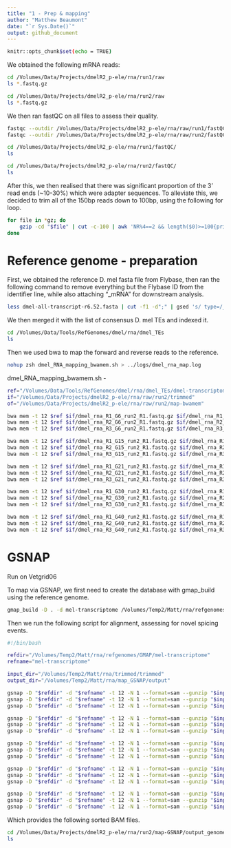 ```yaml
---
title: "1 - Prep & mapping"
author: "Matthew Beaumont"
date: "`r Sys.Date()`"
output: github_document
---
```


```bash
knitr::opts_chunk$set(echo = TRUE)
```

We obtained the following mRNA reads: 

```bash
cd /Volumes/Data/Projects/dmelR2_p-ele/rna/run1/raw
ls *.fastq.gz

cd /Volumes/Data/Projects/dmelR2_p-ele/rna/run2/raw
ls *.fastq.gz

```
We then ran fastQC on all files to assess their quality.

``` bash
fastqc --outdir /Volumes/Data/Projects/dmelR2_p-ele/rna/raw/run1/fastQC /Volumes/Data/Projects/dmelR2_p-ele/rna/run1/raw/*fastq.gz
fastqc --outdir /Volumes/Data/Projects/dmelR2_p-ele/rna/raw/run2/fastQC /Volumes/Data/Projects/dmelR2_p-ele/rna/run2/raw/*fastq.gz

```

``` bash
cd /Volumes/Data/Projects/dmelR2_p-ele/rna/run1/fastQC/
ls

cd /Volumes/Data/Projects/dmelR2_p-ele/rna/run2/fastQC/
ls

```

After this, we then realised that there was significant proportion of the 3' read ends (~10-30%) which were adapter sequences. To alleviate this, we decided to trim all of the 150bp reads down to 100bp, using the following for loop. 

``` bash
for file in *gz; do
    gzip -cd "$file" | cut -c-100 | awk 'NR%4==2 && length($0)>=100{print prev; print $0; getline; print $0; getline; print $0} {prev=$0}' | gzip -c > "trimmed/${file}"
done

```

# Reference genome - preparation

First, we obtained the reference D. mel fasta file from Flybase, then ran the following command to remove everything but the Flybase ID from the identifier line, while also attaching "_mRNA" for downstream analysis.

``` bash
less dmel-all-transcript-r6.52.fasta | cut -f1 -d";" | gsed 's/ type=/_/' > dmel-transcriptome-r6.52.fasta

```

We then merged it with the list of consensus D. mel TEs and indexed it.

``` bash
cd /Volumes/Data/Tools/RefGenomes/dmel/rna/dmel_TEs
ls

```

Then we used bwa to map the forward and reverse reads to the reference.

``` bash
nohup zsh dmel_RNA_mapping_bwamem.sh > ../logs/dmel_rna_map.log

```

dmel_RNA_mapping_bwamem.sh - 

``` bash
ref="/Volumes/Data/Tools/RefGenomes/dmel/rna/dmel_TEs/dmel-transcriptome-r6.52-TEs.fasta"
if="/Volumes/Data/Projects/dmelR2_p-ele/rna/raw/run2/trimmed"
of="/Volumes/Data/Projects/dmelR2_p-ele/rna/raw/run2/map-bwamem"

bwa mem -t 12 $ref $if/dmel_rna_R1_G6_run2_R1.fastq.gz $if/dmel_rna_R1_G6_run2_R2.fastq.gz | samtools sort -m 2G --output-fmt BAM --threads 2 -o $of/dmel_R1G6_run2.sort.bam
bwa mem -t 12 $ref $if/dmel_rna_R2_G6_run2_R1.fastq.gz $if/dmel_rna_R2_G6_run2_R2.fastq.gz | samtools sort -m 2G --output-fmt BAM --threads 2 -o $of/dmel_R2G6_run2.sort.bam
bwa mem -t 12 $ref $if/dmel_rna_R3_G6_run2_R1.fastq.gz $if/dmel_rna_R3_G6_run2_R2.fastq.gz | samtools sort -m 2G --output-fmt BAM --threads 2 -o $of/dmel_R3G6_run2.sort.bam

bwa mem -t 12 $ref $if/dmel_rna_R1_G15_run2_R1.fastq.gz $if/dmel_rna_R1_G15_run2_R2.fastq.gz | samtools sort -m 2G --output-fmt BAM --threads 2 -o $of/dmel_R1G15_run2.sort.bam
bwa mem -t 12 $ref $if/dmel_rna_R2_G15_run2_R1.fastq.gz $if/dmel_rna_R2_G15_run2_R2.fastq.gz | samtools sort -m 2G --output-fmt BAM --threads 2 -o $of/dmel_R2G15_run2.sort.bam
bwa mem -t 12 $ref $if/dmel_rna_R3_G15_run2_R1.fastq.gz $if/dmel_rna_R3_G15_run2_R2.fastq.gz | samtools sort -m 2G --output-fmt BAM --threads 2 -o $of/dmel_R3G15_run2.sort.bam

bwa mem -t 12 $ref $if/dmel_rna_R1_G21_run2_R1.fastq.gz $if/dmel_rna_R1_G21_run2_R2.fastq.gz | samtools sort -m 2G --output-fmt BAM --threads 2 -o $of/dmel_R1G21_run2.sort.bam
bwa mem -t 12 $ref $if/dmel_rna_R2_G21_run2_R1.fastq.gz $if/dmel_rna_R2_G21_run2_R2.fastq.gz | samtools sort -m 2G --output-fmt BAM --threads 2 -o $of/dmel_R2G21_run2.sort.bam
bwa mem -t 12 $ref $if/dmel_rna_R3_G21_run2_R1.fastq.gz $if/dmel_rna_R3_G21_run2_R2.fastq.gz | samtools sort -m 2G --output-fmt BAM --threads 2 -o $of/dmel_R3G21_run2.sort.bam

bwa mem -t 12 $ref $if/dmel_rna_R1_G30_run2_R1.fastq.gz $if/dmel_rna_R1_G30_run2_R2.fastq.gz | samtools sort -m 2G --output-fmt BAM --threads 2 -o $of/dmel_R1G30_run2.sort.bam
bwa mem -t 12 $ref $if/dmel_rna_R2_G30_run2_R1.fastq.gz $if/dmel_rna_R2_G30_run2_R2.fastq.gz | samtools sort -m 2G --output-fmt BAM --threads 2 -o $of/dmel_R2G30_run2.sort.bam
bwa mem -t 12 $ref $if/dmel_rna_R3_G30_run2_R1.fastq.gz $if/dmel_rna_R3_G30_run2_R2.fastq.gz | samtools sort -m 2G --output-fmt BAM --threads 2 -o $of/dmel_R3G30_run2.sort.bam

bwa mem -t 12 $ref $if/dmel_rna_R1_G40_run2_R1.fastq.gz $if/dmel_rna_R1_G40_run2_R2.fastq.gz | samtools sort -m 2G --output-fmt BAM --threads 2 -o $of/dmel_R1G40_run2.sort.bam
bwa mem -t 12 $ref $if/dmel_rna_R2_G40_run2_R1.fastq.gz $if/dmel_rna_R2_G40_run2_R2.fastq.gz | samtools sort -m 2G --output-fmt BAM --threads 2 -o $of/dmel_R2G40_run2.sort.bam
bwa mem -t 12 $ref $if/dmel_rna_R3_G40_run2_R1.fastq.gz $if/dmel_rna_R3_G40_run2_R2.fastq.gz | samtools sort -m 2G --output-fmt BAM --threads 2 -o $of/dmel_R3G40_run2.sort.bam

```

# GSNAP

Run on Vetgrid06

To map via GSNAP, we first need to create the database with gmap_build using the reference genome.

``` bash
gmap_build -D . -d mel-transcriptome /Volumes/Temp2/Matt/rna/refgenomes/dmel/dmel_TEs/dmel-transcriptome-r6.52-TEs.fasta

```

Then we run the following script for alignment, assessing for novel spicing events.

``` bash
#!/bin/bash

refdir="/Volumes/Temp2/Matt/rna/refgenomes/GMAP/mel-transcriptome"
refname="mel-transcriptome"

input_dir="/Volumes/Temp2/Matt/rna/trimmed/trimmed"
output_dir="/Volumes/Temp2/Matt/rna/map_GSNAP/output"

gsnap -D "$refdir" -d "$refname" -t 12 -N 1 --format=sam --gunzip "$input_dir/dmel_rna_R1_G6_run2_R1.fastq.gz" "$input_dir/dmel_rna_R1_G6_run2_R2.fastq.gz" | samtools sort -m 2G --output-fmt BAM --threads 2 -o "$output_dir/gt_R1G6.sort.bam"
gsnap -D "$refdir" -d "$refname" -t 12 -N 1 --format=sam --gunzip "$input_dir/dmel_rna_R2_G6_run2_R1.fastq.gz" "$input_dir/dmel_rna_R2_G6_run2_R2.fastq.gz" | samtools sort -m 2G --output-fmt BAM --threads 2 -o "$output_dir/gt_R2G6.sort.bam"
gsnap -D "$refdir" -d "$refname" -t 12 -N 1 --format=sam --gunzip "$input_dir/dmel_rna_R3_G6_run2_R1.fastq.gz" "$input_dir/dmel_rna_R3_G6_run2_R2.fastq.gz" | samtools sort -m 2G --output-fmt BAM --threads 2 -o "$output_dir/gt_R3G6.sort.bam"

gsnap -D "$refdir" -d "$refname" -t 12 -N 1 --format=sam --gunzip "$input_dir/dmel_rna_R1_G15_run2_R1.fastq.gz" "$input_dir/dmel_rna_R1_G15_run2_R2.fastq.gz" | samtools sort -m 2G --output-fmt BAM --threads 2 -o "$output_dir/gt_R1G15.sort.bam"
gsnap -D "$refdir" -d "$refname" -t 12 -N 1 --format=sam --gunzip "$input_dir/dmel_rna_R2_G15_run2_R1.fastq.gz" "$input_dir/dmel_rna_R2_G15_run2_R2.fastq.gz" | samtools sort -m 2G --output-fmt BAM --threads 2 -o "$output_dir/gt_R2G15.sort.bam"
gsnap -D "$refdir" -d "$refname" -t 12 -N 1 --format=sam --gunzip "$input_dir/dmel_rna_R3_G15_run2_R1.fastq.gz" "$input_dir/dmel_rna_R3_G15_run2_R2.fastq.gz" | samtools sort -m 2G --output-fmt BAM --threads 2 -o "$output_dir/gt_R3G15.sort.bam"

gsnap -D "$refdir" -d "$refname" -t 12 -N 1 --format=sam --gunzip "$input_dir/dmel_rna_R1_G21_run2_R1.fastq.gz" "$input_dir/dmel_rna_R1_G21_run2_R2.fastq.gz" | samtools sort -m 2G --output-fmt BAM --threads 2 -o "$output_dir/gt_R1G21.sort.bam"
gsnap -D "$refdir" -d "$refname" -t 12 -N 1 --format=sam --gunzip "$input_dir/dmel_rna_R2_G21_run2_R1.fastq.gz" "$input_dir/dmel_rna_R2_G21_run2_R2.fastq.gz" | samtools sort -m 2G --output-fmt BAM --threads 2 -o "$output_dir/gt_R2G21.sort.bam"
gsnap -D "$refdir" -d "$refname" -t 12 -N 1 --format=sam --gunzip "$input_dir/dmel_rna_R3_G21_run2_R1.fastq.gz" "$input_dir/dmel_rna_R3_G21_run2_R2.fastq.gz" | samtools sort -m 2G --output-fmt BAM --threads 2 -o "$output_dir/gt_R3G21.sort.bam"

gsnap -D "$refdir" -d "$refname" -t 12 -N 1 --format=sam --gunzip "$input_dir/dmel_rna_R1_G30_run2_R1.fastq.gz" "$input_dir/dmel_rna_R1_G30_run2_R2.fastq.gz" | samtools sort -m 2G --output-fmt BAM --threads 2 -o "$output_dir/gt_R1G30.sort.bam"
gsnap -D "$refdir" -d "$refname" -t 12 -N 1 --format=sam --gunzip "$input_dir/dmel_rna_R2_G30_run2_R1.fastq.gz" "$input_dir/dmel_rna_R2_G30_run2_R2.fastq.gz" | samtools sort -m 2G --output-fmt BAM --threads 2 -o "$output_dir/gt_R2G30.sort.bam"
gsnap -D "$refdir" -d "$refname" -t 12 -N 1 --format=sam --gunzip "$input_dir/dmel_rna_R3_G30_run2_R1.fastq.gz" "$input_dir/dmel_rna_R3_G30_run2_R2.fastq.gz" | samtools sort -m 2G --output-fmt BAM --threads 2 -o "$output_dir/gt_R3G30.sort.bam"

gsnap -D "$refdir" -d "$refname" -t 12 -N 1 --format=sam --gunzip "$input_dir/dmel_rna_R1_G40_run2_R1.fastq.gz" "$input_dir/dmel_rna_R1_G40_run2_R2.fastq.gz" | samtools sort -m 2G --output-fmt BAM --threads 2 -o "$output_dir/gt_R1G40.sort.bam"
gsnap -D "$refdir" -d "$refname" -t 12 -N 1 --format=sam --gunzip "$input_dir/dmel_rna_R2_G40_run2_R1.fastq.gz" "$input_dir/dmel_rna_R2_G40_run2_R2.fastq.gz" | samtools sort -m 2G --output-fmt BAM --threads 2 -o "$output_dir/gt_R2G40.sort.bam"
gsnap -D "$refdir" -d "$refname" -t 12 -N 1 --format=sam --gunzip "$input_dir/dmel_rna_R3_G40_run2_R1.fastq.gz" "$input_dir/dmel_rna_R3_G40_run2_R2.fastq.gz" | samtools sort -m 2G --output-fmt BAM --threads 2 -o "$output_dir/gt_R3G40.sort.bam"

```

Which provides the following sorted BAM files.

``` bash
cd /Volumes/Data/Projects/dmelR2_p-ele/rna/run2/map-GSNAP/output_genome
ls

```


